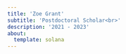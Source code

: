 ```yaml
---
title: 'Zoe Grant'
subtitle: 'Postdoctoral Scholar<br>'
description: '2021 - 2023'
about: 
  template: solana 
---
```


